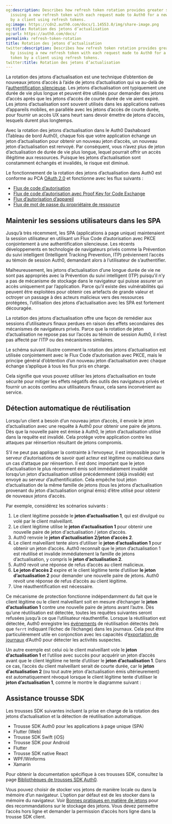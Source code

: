 ```yaml
---
og:description: Describes how refresh token rotation provides greater security by
  issuing a new refresh token with each request made to Auth0 for a new access token
  by a client using refresh tokens.
og:image: https://cdn2.auth0.com/docs/1.14553.0/img/share-image.png
og:title: Rotation des jetons d’actualisation
og:url: https://auth0.com/docs/
permalink: refresh-token-rotation
title: Rotation des jetons d’actualisation
twitter:description: Describes how refresh token rotation provides greater security
  by issuing a new refresh token with each request made to Auth0 for a new access
  token by a client using refresh tokens.
twitter:title: Rotation des jetons d’actualisation
---
```


La rotation des jetons d’actualisation est une technique d’obtention de nouveaux jetons d’accès à l’aide de jetons d’actualisation qui va au-delà de l’[authentification silencieuse](/login/configure-silent-authentication). Les jetons d’actualisation ont typiquement une durée de vie plus longue et peuvent être utilisés pour demander des jetons d’accès après que les jetons d’accès de courte durée de vie aient expiré. Les jetons d’actualisation sont souvent utilisés dans les applications natives d’appareils mobiles, en parallèle avec les jetons d’accès de courte durée, pour fournir un accès UX sans heurt sans devoir émettre de jetons d’accès, lesquels durent plus longtemps.

Avec la rotation des jetons d’actualisation dans le Auth0 Dashaboard (Tableau de bord Auth0), chaque fois que votre application échange un jeton d’actualisation pour obtenir un nouveau jeton d’accès, un nouveau jeton d’actualisation est renvoyé. Par conséquent, vous n’avez plus de jeton d’actualisation de durée de vie plus longue, lequel pourrait offrir un accès illégitime aux ressources. Puisque les jetons d’actualisation sont constamment échangés et invalidés, le risque est diminué.

Le fonctionnement de la rotation des jetons d’actualisation dans Auth0 est conforme au PCA [OAuth 2.0](https://tools.ietf.org/html/draft-ietf-oauth-security-topics-13#section-4.12) et fonctionne avec les flux suivants :

* [Flux de code d’autorisation](/login/flows/authorization-code-flow)
* [Flux de code d’autorisation avec Proof Key for Code Exchange](/login/flows/authorization-code-flow-with-proof-key-for-code-exchange-pkce)
* [Flux d’autorisation d’appareil](/login/flows/device-authorization-flow)
* [Flux de mot de passe du propriétaire de ressource](/login/flows/resource-owner-password-flow)

## Maintenir les sessions utilisateurs dans les SPA

Jusqu’à très récemment, les SPA (applications à page unique) maintenaient la session utilisateur en utilisant un Flux Code d’autorisation avec PKCE conjointement à une authentification silencieuse. Les récents développements en technologie de navigateurs privés comme la Prévention du suivi intelligent (Intelligent Tracking Prevention, ITP) préviennent l’accès au témoin de session Auth0, demandant alors à l’utilisateur de s’authentifier.

Malheureusement, les jetons d’actualisation d’une longue durée de vie ne sont pas appropriés avec la Prévention du suivi intelligent (ITP) puisqu’il n’y a pas de mécanisme de stockage dans le navigateur qui puisse assurer un accès uniquement par l’application. Parce qu’il existe des vulnérabilités qui peuvent être exploitées pour obtenir ces artefacts de grande valeur et octroyer un passage à des acteurs malicieux vers des ressources protégées, l’utilisation des jetons d’actualisation avec les SPA est fortement découragée.

La rotation des jetons d’actualisation offre une façon de remédier aux sessions d’utilisateurs finaux perdues en raison des effets secondaires des mécanismes de navigateurs privés. Parce que la rotation de jeton d’actualisation ne repose pas sur l’accès au témoin de session Auth0, il n’est pas affecté par l’ITP ou des mécanismes similaires.

Le schéma suivant illustre comment la rotation des jetons d’actualisation est utilisée conjointement avec le Flux Code d’autorisation avec PKCE, mais le principe général d’obtention d’un nouveau jeton d’actualisation avec chaque échange s’applique à tous les flux pris en charge.

Cela signifie que vous pouvez utiliser les jetons d’actualisation en toute sécurité pour mitiger les effets négatifs des outils des navigateurs privés et fournir un accès continu aux utilisateurs finaux, cela sans inconvénient au service.

## Détection automatique de réutilisation

Lorsqu’un client a besoin d’un nouveau jeton d’accès, il envoie le jeton d’actualisation avec une requête à Auth0 pour obtenir une paire de jetons. Dès que la nouvelle paire est émise à Auth0, le jeton d’actualisation utilisé dans la requête est invalidé. Cela protège votre application contre les attaques par réinsertion résultant de jetons compromis.

S’il ne peut pas appliquer la contrainte à l’envoyeur, il est impossible pour le serveur d’autorisations de savoir quel acteur est légitime ou malicieux dans un cas d’attaque par réinsertion. Il est donc important que le jeton d’actualisation le plus récemment émis soit immédiatement invalidé lorsqu’un jeton d’actualisation utilisé précédemment (déjà invalidé) est envoyé au serveur d’authentification. Cela empêche tout jeton d’actualisation de la même famille de jetons (tous les jetons d’actualisation provenant du jeton d’actualisation original émis) d’être utilisé pour obtenir de nouveaux jetons d’accès.

Par exemple, considérez les scénarios suivants :

1. Le client légitime possède le **jeton d’actualisation 1**, qui est divulgué ou volé par le client malveillant.
2. Le client légitime utilise le **jeton d’actualisation 1** pour obtenir une nouvelle paire de jeton d'actualisation / jeton d’accès.
3. Auth0 renvoie le **jeton d’actualisation 2/jeton d’accès 2**.
4. Le client malveillant tente alors d’utiliser le **jeton d’actualisation 1** pour obtenir un jeton d’accès. Auth0 reconnaît que le jeton d’actualisation 1 est réutilisé et invalide immédiatement la famille de jetons d’actualisation, y compris le **jeton d’actualisation 2**.
5. Auth0 revoit une réponse de refus d’accès au client malicieux.
6. **Le jeton d’accès 2** expire et le client légitime tente d’utiliser **le jeton d’actualisation 2** pour demander une nouvelle paire de jetons. Auth0 revoit une réponse de refus d’accès au client légitime.
7. Une réauthentification est nécessaire.

Ce mécanisme de protection fonctionne indépendamment du fait que le client légitime ou le client malveillant soit en mesure d’échanger le **jeton d’actualisation 1** contre une nouvelle paire de jetons avant l’autre. Dès qu’une réutilisation est détectée, toutes les requêtes suivantes seront refusées jusqu’à ce que l’utilisateur réauthentifie. Lorsque la réutilisation est détectée, Auth0 enregistre les [événements](/logs/log-event-type-codes) de réutilisation détectés (tels que `ferrt` indiquant l’échec de l’échange) dans les journaux. Cela peut être particulièrement utile en conjonction avec les capacités d’[exportation de journaux](/monitor-auth0/streams) d’Auth0 pour détecter les activités suspectes.

Un autre exemple est celui où le client malveillant vole le **jeton d’actualisation 1** et l’utilise avec succès pour acquérir un jeton d’accès avant que le client légitime ne tente d’utiliser le **jeton d’actualisation 1**. Dans ce cas, l’accès du client malveillant serait de courte durée, car le **jeton d’actualisation 2** (ou tout autre jeton d’actualisation émis ultérieurement) est automatiquement révoqué lorsque le client légitime tente d’utiliser le **jeton d’actualisation 1**, comme le montre le diagramme suivant :

## Assistance trousse SDK

Les trousses SDK suivantes incluent la prise en charge de la rotation des jetons d’actualisation et la détection de réutilisation automatique.

* Trousse SDK Auth0 pour les applications à page unique (SPA)
* Flutter (Web)
* Trousse SDK Swift (iOS)
* Trousse SDK pour Android
* Flutter
* Trousse SDK native React
* WPF/Winforms
* Xamarin

Pour obtenir la documentation spécifique à ces trousses SDK, consultez la page [Bibliothèques de trousses SDK Auth0](/libraries).

Vous pouvez choisir de stocker vos jetons de manière locale ou dans la mémoire d’un navigateur. L’option par défaut est de les stocker dans la mémoire du navigateur. Voir [Bonnes pratiques en matière de jetons](/security/tokens/token-best-practices) pour des recommandations sur le stockage des jetons. Vous devez permettre l’accès hors ligne et demander la permission d’accès hors ligne dans la trousse SDK client.